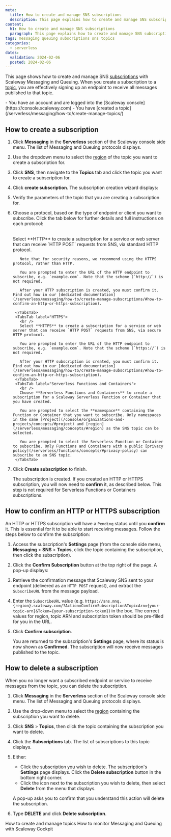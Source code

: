 ```yaml
---
meta:
  title: How to create and manage SNS subscriptions
  description: This page explains how to create and manage SNS subscriptions
content:
  h1: How to create and manage SNS subscriptions
  paragraph: This page explains how to create and manage SNS subscriptions
tags: messaging queuing subscriptions sns topics
categories:
  - serverless
dates:
  validation: 2024-02-06
  posted: 2024-02-06
---
```


This page shows how to create and manage SNS [subscriptions](/serverless/messaging/concepts/#subscription) with Scaleway Messaging and Queuing. When you create a subscription to a [topic](/serverless/messaging/concepts/#topic), you are effectively signing up an endpoint to receive all messages published to that topic.

<Macro id="iam-requirements" />

<Message type="requirement">
  - You have an account and are logged into the [Scaleway console](https://console.scaleway.com)
  - You have [created a topic](/serverless/messaging/how-to/create-manage-topics/)
</Message>

## How to create a subscription

1. Click **Messaging** in the **Serverless** section of the Scaleway console side menu. The list of Messaging and Queuing protocols displays.

2. Use the dropdown menu to select the [region](/serverless/messaging/concepts/#region) of the topic you want to create a subscription for.

3. Click **SNS**, then navigate to the **Topics** tab and click the topic you want to create a subscription for.

4. Click **create subscription**. The subscription creation wizard displays:

    <Lightbox src="scaleway-create-subscription.webp" alt="" />

5. Verify the parameters of the topic that you are creating a subscription for.

6. Choose a protocol, based on the type of endpoint or client you want to subscribe. Click the tab below for further details and full instructions on each protocol:

    <Tabs id="messaging-subscription-protocol">
        <TabsTab label="HTTP">
          <br />
          Select **HTTP** to create a subscription for a service or web server that can receive `HTTP POST` requests from SNS, via standard HTTP protocol.

          Note that for security reasons, we recommend using the HTTPS protocol, rather than HTTP.

          You are prompted to enter the URL of the HTTP endpoint to subscribe, e.g. `example.com`. Note that the scheme (`http://`) is not required.

          After your HTTP subscription is created, you must confirm it. Find out how in our [dedicated documentation](/serverless/messaging/how-to/create-manage-subscriptions/#how-to-confirm-an-http-or-https-subscription).

        </TabsTab>
        <TabsTab label="HTTPS">
          <br />
          Select **HTTPS** to create a subscription for a service or web server that can receive `HTTP POST` requests from SNS, via secure HTTP protocol.

          You are prompted to enter the URL of the HTTP endpoint to subscribe, e.g. `example.com`. Note that the scheme (`https://`) is not required.

          After your HTTP subscription is created, you must confirm it. Find out how in our [dedicated documentation](/serverless/messaging/how-to/create-manage-subscriptions/#how-to-confirm-an-http-or-https-subscription).
        </TabsTab>
        <TabsTab label="Serverless Functions and Containers">
          <br />
          Choose **Serverless Functions and Containers** to create a subscription for a Scaleway Serverless Function or Container that you have created.

          You are prompted to select the **namespace** containing the Function or Container that you want to subscribe. Only namespaces in the same [Project](/console/organizations-and-projects/concepts/#project) and [region](/serverless/messaging/concepts/#region) as the SNS topic can be selected.

          You are prompted to select the Serverless Function or Container to subscribe. Only Functions and Containers with a public [privacy policy](/serverless/functions/concepts/#privacy-policy) can subscribe to an SNS topic.
        </TabsTab>
    </Tabs>

7. Click **Create subscription** to finish.

    The subscription is created. If you created an HTTP or HTTPS subscription, you will now need to **confirm** it, as described below. This step is not required for Serverless Functions or Containers subscriptions.

## How to confirm an HTTP or HTTPS subscription

An HTTP or HTTPS subscription will have a `Pending` status until you **confirm** it. This is essential for it to be able to start receiving messages. Follow the steps below to confirm the subscription:

1. Access the subscription's **Settings** page (from the console side menu, **Messaging** > **SNS** > **Topics**, click the topic containing the subscription, then click the subscription).

2. Click the **Confirm Subscription** button at the top right of the page. A pop-up displays:

     <Lightbox src="scaleway-confirm-subscription.webp" alt="" />

3. Retrieve the confirmation message that Scaleway SNS sent to your endpoint (delivered as an `HTTP POST` request), and extract the `SubscribeURL` from the message payload.

4. Enter the `SubscribeURL` value (e.g. `https://sns.mnq.{region}.scaleway.com/?Action=ConfirmSubscription&TopicArn={your-topic-arn}&Token={your-subscription-token}`) in the box. The correct values for region, topic ARN and subscription token should be pre-filled for you in the URL.

5. Click **Confirm subscription**.

    You are returned to the subscription's **Settings** page, where its status is now shown as **Confirmed**. The subscription will now receive messages published to the topic.

## How to delete a subscription

When you no longer want a subscribed endpoint or service to receive messages from the topic, you can delete the subscription.

1. Click **Messaging** in the **Serverless** section of the Scaleway console side menu. The list of Messaging and Queuing protocols displays.

2. Use the drop-down menu to select the [region](/serverless/messaging/concepts/#region) containing the subscription you want to delete.

3. Click **SNS** > **Topics**, then click the topic containing the subscription you want to delete.

4. Click the **Subscriptions** tab. The list of subscriptions to this topic displays.

5. Either:
    - Click the subscription you wish to delete. The subscription's **Settings** page displays. Click the **Delete subscription** button in the bottom right corner.
    - Click the <Icon name="more" /> icon next to the subscription you wish to delete, then select **Delete** from the menu that displays.

    A pop-up asks you to confirm that you understand this action will delete the subscription.

6. Type **DELETE** and click **Delete subscription**.


<Navigation title="See also">
  <PreviousButton to="/serverless/messaging/how-to/create-manage-topics/">How to create and manage topics</PreviousButton>
  <NextButton to="/serverless/messaging/how-to/monitor-mnq-cockpit/">How to monitor Messaging and Queuing with Scaleway Cockpit</NextButton>
</Navigation>

